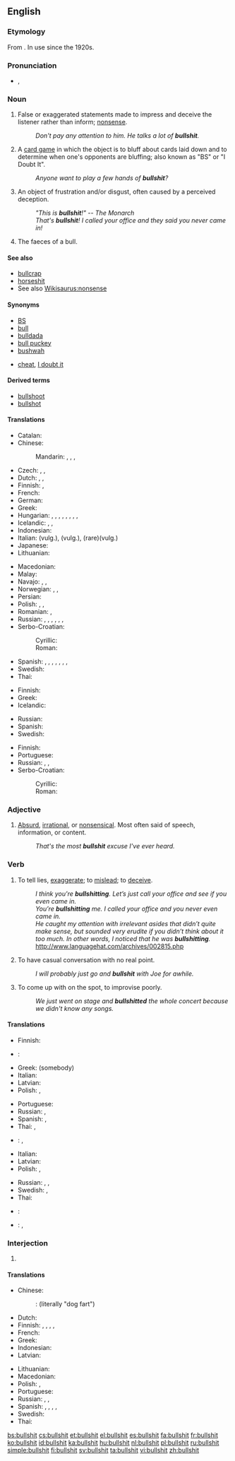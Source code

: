 ==English==
{{wikipedia}}

===Etymology===
From {{compound|bull|shit}}. In use since the 1920s.

===Pronunciation===
* {{IPA|/ˈbʊlʃɪt/}}, {{X-SAMPA|/"bUlSIt/}}

===Noun===
{{en-noun|-}}

# {{vulgar|slang}} False or exaggerated statements made to impress and deceive the listener rather than inform; [[nonsense]].
#: ''Don't pay any attention to him. He talks a lot of '''bullshit'''.''
# {{vulgar|slang}} A [[card game]] in which the object is to bluff about cards laid down and to determine when one's opponents are bluffing; also known as "BS" or "I Doubt It".
#: ''Anyone want to play a few hands of '''bullshit'''?''
# {{vulgar|slang}} An object of frustration and/or disgust, often caused by a perceived deception.
#: ''"This is '''bullshit'''!" -- The Monarch''
#: ''That's '''bullshit'''! I called your office and they said you never came in!''
# {{literally}} The faeces of a bull.

====See also====
* [[bullcrap]]
* [[horseshit]]
* See also [[Wikisaurus:nonsense]]

====Synonyms====
* [[BS]]
* [[bull]]
* [[bulldada]]
* [[bull puckey]]
* [[bushwah]]
* {{sense|card game}} [[cheat]], [[I doubt it]]

====Derived terms====
* [[bullshoot]]
* [[bullshot]]

====Translations====
{{trans-top|deceitful statements, etc}}
* Catalan: {{t-|ca|collonades|f-p}}
* Chinese:
*: Mandarin: {{t-|cmn|廢話|sc=Hani}}, {{t-|cmn|废话|tr=fèihuà|sc=Hani}}, {{t-|cmn|狗屁|tr=gǒupì|sc=Hani}}, {{t-|cmn|放屁|tr=fàngpì|sc=Hani}}
* Czech: {{t-|cs|kecy|m}}, {{t+|cs|kravina|f}}, {{t+|cs|nesmysl|m}}
* Dutch: {{t+|nl|gelul}}, {{t+|nl|onzin}}, {{t+|nl|bullshit}}
* Finnish: {{t+|fi|paskapuhe}}, {{t-|fi|hevonpaska}}
* French: {{t+|fr|conneries|f-p}}
* German: {{t+|de|Quatsch|m}}
* Greek: {{t+|el|μαλακίες|f-p|tr=malakíes}}
* Hungarian: {{t-|hu|süketelés}}, {{t+|hu|duma}}, {{t-|hu|süket duma}}, {{t-|hu|hülyítés}}, {{t+|hu|kamu}}, {{t+|hu|blöff}}, {{t-|hu|humbug}}, {{t-|hu|mese habbal}}, {{t-|hu|szófosás}}
* Icelandic: {{t+|is|kjaftæði|n}}, {{t-|is|bull|n}}, {{t-|is|þvættingur|m}}
* Indonesian: {{t|id|cuma ngomong gede}}
* Italian: {{t+|it|cazzata|f}} (vulg.), {{t+|it|stronzata|f}} (vulg.), {{t-|it|coglionata|f}} (rare)(vulg.)
* Japanese: {{t+|ja|でたらめ|tr=detarame}}
* Lithuanian: {{t-|lt|nesąmonė|f-p}}
{{trans-mid}}
* Macedonian: {{t-|mk|срање|n|tr=sránje}}
* Malay: {{t-|ms|mengarut}}
* Navajo: {{tø|nv|łį́į́ʼ bichąąʼ}}, {{tø|nv|dóola bichąąʼ}}, {{tø|nv|tʼáá ádzaagóó}}
* Norwegian: {{t-|no|pisspreik}}, {{t-|no|okseavføring}}, {{t+|no|bull}}
* Persian: {{t-|fa|کسشعر|sc=fa-Arab|tr=kosešer, kosšer}}
* Polish: {{t+|pl|gówno prawda}}, {{t+|pl|pierdoły|p}}, {{t+|pl|pieprzenie|n}}
* Romanian: {{t-|ro|rahat}}, {{t-|ro|căcat|n}}
* Russian: {{t+|ru|фигня|f|tr=fignjá}}, {{t+|ru|пиздёж|m|tr=pizdjóž}} {{qualifier|vulgar}}, {{t+|ru|хуйня|m|tr=xujnjá}} {{qualifier|vulgar}}, {{t+|ru|херня|m|tr=xernjá}} {{qualifier|vulgar}}, {{t+|ru|чепуха|m}}, {{t+|ru|бред сивой кобылы|m|tr=bred sívoj kobýly}} {{qualifier|lit.: delirium of a grey mare}}, {{t-|ru|чушь собачья|f|tr=čušʹ sobáčʹja|sc=Cyrl}}
* Serbo-Croatian:
*: Cyrillic: {{t-|sh|срање|n}}
*: Roman: {{t-|sh|sranje|n}}
* Spanish: {{t+|es|tontería|f}}, {{t+|es|pendejada|f|alt=pendejadas}}, {{t-|es|idiotez|f}}, {{t+|es|huevada|f}}, {{t+|es|mierda|f}}, {{t+|es|caca|f}}, {{t+|es|chamullo|m}}, {{t-|es|gilipollez}}
* Swedish: {{t-|sv|skitsnack}}
* Thai: {{t-|th|ล้อเล่น|tr=lór lên}}
{{trans-bottom}}

{{trans-top|card game}}
* Finnish: {{t+|fi|fusku}}
* Greek: {{t+|el|σκατά|n-p}}
* Icelandic: {{t+|is|lygari|m}}
{{trans-mid}}
* Russian: {{t-|ru|верю-не-верю|tr=v'ér'u-n'e-v'ér'u}} {{gloss|I believe - I don't believe}}
* Spanish: {{t-|es|Desconfío}}
* Swedish: {{t-|sv|bluffstopp}}
{{trans-bottom}}

{{trans-top|object of frustration}}
* Finnish: {{t+|fi|paska}}
* Portuguese: {{t|pt|palhaçada}}
* Russian: {{t+|ru|пиздёж|m|tr=pizdjóž}}, {{t+|ru|хуйня|m|tr=xujnjá}}, {{t+|ru|херня|m|tr=xernjá}}
* Serbo-Croatian:
*: Cyrillic: {{t-|sh|срање|n}}
*: Roman: {{t-|sh|sranje|n}}
{{trans-mid}}
{{trans-bottom}}

===Adjective===
{{en-adj|more bullshit|most bullshit}}

# {{vulgar|slang}} [[absurd|Absurd]], [[irrational]], or [[nonsensical]]. Most often said of speech, information, or content.
#: ''That's the most '''bullshit''' excuse I've ever heard.''

===Verb===
{{en-verb|bullshits|bullshitting|'''[[bullshitted]]''', ''or sometimes'' '''bullshit''', ''or very rarely'' '''bullshat'''}}

# {{vulgar|slang}} To tell lies, [[exaggerate]]; to [[mislead]]; to [[deceive]].
#: ''I think you're '''bullshitting'''. Let’s just call your office and see if you even came in.''
#: ''You’re '''bullshitting''' me. I called your office and you never even came in.''
#: ''He caught my attention with irrelevant asides that didn’t quite make sense, but sounded very erudite if you didn’t think about it too much. In other words, I noticed that he was '''bullshitting'''.'' http://www.languagehat.com/archives/002815.php
# {{vulgar|slang}} To have casual conversation with no real point.
#: ''I will probably just go and '''bullshit''' with Joe for awhile.''
# {{vulgar|slang}} To come up with on the spot, to improvise poorly.
#: ''We just went on stage and '''bullshitted''' the whole concert because we didn't know any songs.''

====Translations====
{{trans-top|to tell lies, exaggerate}}
* Finnish: {{t+|fi|puhua paskaa}}
* {{ttbc|fr}}: {{t-SOP|fr|[[dire]] des [[conneries]]}}
* Greek: {{t+|el|δουλεύω|tr=doulévo}} (somebody)
* Italian: {{t-|it|dire cazzate}}
* Latvian: {{t-|lv|diršana}}
* Polish: {{t+|pl|pierdolić}}, {{t+|pl|pieprzyć}}
{{trans-mid}}
* Portuguese: {{t+|pt|enganar|m}}
* Russian: {{t+|ru|пиздеть|tr=pizd'ét'}}, {{t+|ru|дурить|tr=durít'}}
* Spanish: {{t+|es|mentir}}, {{t-|es|fanfarronear}}
* Thai: {{t-|th|เว่อ|tr=wêr}}, {{t+|th|โม้|tr=móh}}
{{trans-bottom}}

{{trans-top|to have casual conversation with no real point}}
* {{ttbc|fi}}: {{t+|fi|puhua paskaa}}, {{t-SOP|fi|[[jauhaa]] [[paska|paskaa]]}} <!-- was "[[jauhaa]] [[paska|paskaa]]" - assumed sum-of-parts; if an idiom, use {{t}} instead of {{t-SOP}}. see [[User:Kephir/gadgets/xte#Translation_fixing]] -->
* Italian: {{t+|it|cazzeggiare}}
* Latvian: {{t-|lv|sūdu gvelšana}}
* Polish: {{t+|pl|pierdolić}}, {{t+|pl|pieprzyć}}
{{trans-mid}}
* Russian: {{t+|ru|пиздеть|tr=pizd'ét'}}, {{t+|ru|базарить|tr=bazárit'}}, {{t+|ru|чесать языком|tr=česát' jazykóm}} {{gloss|to scratch with tongue}}
* Swedish: {{t-|sv|prata strunt}}, {{t+|sv|snacka skit}}
* Thai: {{t-|th|ไร้สาระ|tr=ráisăará}}
{{trans-bottom}}

{{checktrans-top}}
* {{ttbc|it}}: {{t-SOP|it|[[dire]] [[coglionate]]}} <!-- was "[[dire]] [[coglionate]]" - assumed sum-of-parts; if an idiom, use {{t}} instead of {{t-SOP}}. see [[User:Kephir/gadgets/xte#Translation_fixing]] -->
{{trans-mid}}
* {{ttbc|es}}: {{t|es|huevear}}, {{t|es|tontería|alt=decir tonterías}} <!-- was "decir [[tontería]]s" - assumed inflected form or vocalised spelling; please verify if linking is acceptable. see [[User:Kephir/gadgets/xte#Translation_fixing]] -->
{{trans-bottom}}

===Interjection===
{{en-interj|head=bullshit!}}

# {{vulgar|slang}} {{non-gloss definition|An expression of disbelief or doubt at what one has just heard.}}

====Translations====
{{trans-top|expression of disbelief}}
* Chinese:
*: {{ttbc|cmn}}: {{t-|cmn|狗屁|tr=gǒupì|sc=Hani}} (literally "dog fart")
* Dutch: {{t+|nl|onzin}}
* Finnish: {{t-|fi|paskanmarjat}}, {{t-|fi|ja paskat}}, {{t-|fi|vitut}}, {{t-|fi|kissan viikset}}, {{t-|fi|katin kontit}} {{qualifier|non-vulgar alternatives}}
* French: {{t+|fr|mon œil}}
* Greek: {{t+|el|μαλακίες|tr=malakíes}}
* Indonesian: {{t|id|cuma ngomong gede}}
* Latvian: {{t-|lv|nedirs}}
{{trans-mid}}
* Lithuanian: {{t-|lt|nesąmonė|f}}
* Macedonian: {{t-|mk|не сери|tr=ne séri}}
* Polish: {{t-|pl|pierdolisz|alt=pierdolisz!}}, {{t+|pl|gówno prawda|alt=gówno prawda!}}
* Portuguese: {{t+|pt|mentira|f}}
* Russian: {{t-|ru|пиздишь|tr=pizdíš}}, {{t-|ru|не пизди|tr=n'e pizdí}}, {{t-|ru|хуя|tr=huyá}}
* Spanish: {{t+|es|tonterías|f-p}}, {{t-|es|pendejadas|f-p}}, {{t-|es|huevadas|f-p}}, {{t-|es|chorradas|f-p}}, {{t+|es|mierda|f}}
* Swedish: {{t+|sv|skit}}
* Thai: {{t-|th|ขี้โม้|tr=kêe móh}}
{{trans-bottom}}

[[bs:bullshit]]
[[cs:bullshit]]
[[et:bullshit]]
[[el:bullshit]]
[[es:bullshit]]
[[fa:bullshit]]
[[fr:bullshit]]
[[ko:bullshit]]
[[id:bullshit]]
[[ka:bullshit]]
[[hu:bullshit]]
[[nl:bullshit]]
[[pl:bullshit]]
[[ru:bullshit]]
[[simple:bullshit]]
[[fi:bullshit]]
[[sv:bullshit]]
[[ta:bullshit]]
[[vi:bullshit]]
[[zh:bullshit]]